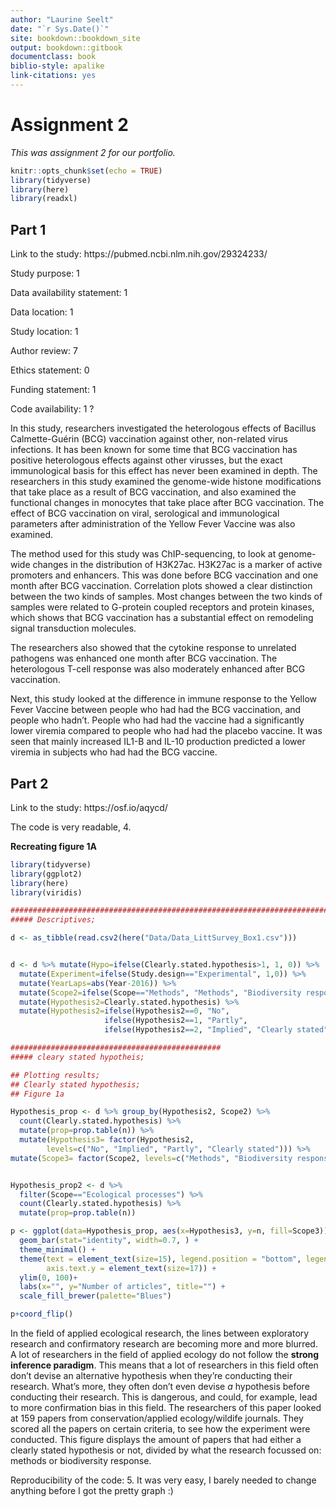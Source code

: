 ```yaml
---
author: "Laurine Seelt"
date: "`r Sys.Date()`"
site: bookdown::bookdown_site
output: bookdown::gitbook
documentclass: book
biblio-style: apalike
link-citations: yes
---
```


# Assignment 2

_This was assignment 2 for our portfolio._

```r
knitr::opts_chunk$set(echo = TRUE)
library(tidyverse)
library(here)
library(readxl)
```

## Part 1

Link to the study: https://pubmed.ncbi.nlm.nih.gov/29324233/

Study purpose: 1

Data availability statement: 1

Data location: 1

Study location: 1

Author review: 7

Ethics statement: 0

Funding statement: 1

Code availability: 1 ?


In this study, researchers investigated the heterologous effects of Bacillus Calmette-Guérin (BCG) vaccination against other, non-related virus infections. 
It has been known for some time that BCG vaccination has positive heterologous effects against other virusses, but the exact immunological basis for this effect has never been examined in depth. The researchers in this study examined the genome-wide histone modifications that take place as a result of BCG vaccination, and also examined the functional changes in monocytes that take place after BCG vaccination. The effect of BCG vaccination on viral, serological and immunological parameters after administration of the Yellow Fever Vaccine was also examined.

The method used for this study was ChIP-sequencing, to look at genome-wide changes in the distribution of H3K27ac. H3K27ac is a marker of active promoters and enhancers. This was done before BCG vaccination and one month after BCG vaccination. Correlation plots showed a clear distinction between the two kinds of samples. Most changes between the two kinds of samples were related to G-protein coupled receptors and protein kinases, which shows that BCG vaccination has a substantial effect on remodeling signal transduction molecules.

The researchers also showed that the cytokine response to unrelated pathogens was enhanced one month after BCG vaccination. The heterologous T-cell response was also moderately enhanced after BCG vaccination.

Next, this study looked at the difference in immune response to the Yellow Fever Vaccine between people who had had the BCG vaccination, and people who hadn't. People who had had the vaccine had a significantly lower viremia compared to people who had had the placebo vaccine. It was seen that mainly increased IL1-B and IL-10 production predicted a lower viremia in subjects who had had the BCG vaccine.


## Part 2

Link to the study: https://osf.io/aqycd/ 

The code is very readable, 4.

__Recreating figure 1A__
```r
library(tidyverse)
library(ggplot2)
library(here)
library(viridis)

##################################################################################################
##### Descriptives; 

d <- as_tibble(read.csv2(here("Data/Data_LittSurvey_Box1.csv")))


d <- d %>% mutate(Hypo=ifelse(Clearly.stated.hypothesis>1, 1, 0)) %>%
  mutate(Experiment=ifelse(Study.design=="Experimental", 1,0)) %>%
  mutate(YearLaps=abs(Year-2016)) %>%
  mutate(Scope2=ifelse(Scope=="Methods", "Methods", "Biodiversity response")) %>%
  mutate(Hypothesis2=Clearly.stated.hypothesis) %>% 
  mutate(Hypothesis2=ifelse(Hypothesis2==0, "No", 
                     ifelse(Hypothesis2==1, "Partly", 
                     ifelse(Hypothesis2==2, "Implied", "Clearly stated"))))

###############################################
##### cleary stated hypotheis; 

## Plotting results; 
## Clearly stated hypothesis; 
## Figure 1a

Hypothesis_prop <- d %>% group_by(Hypothesis2, Scope2) %>%
  count(Clearly.stated.hypothesis) %>%
  mutate(prop=prop.table(n)) %>%
  mutate(Hypothesis3= factor(Hypothesis2, 
        levels=c("No", "Implied", "Partly", "Clearly stated"))) %>%
mutate(Scope3= factor(Scope2, levels=c("Methods", "Biodiversity response")))


Hypothesis_prop2 <- d %>%
  filter(Scope=="Ecological processes") %>%
  count(Clearly.stated.hypothesis) %>%
  mutate(prop=prop.table(n))

p <- ggplot(data=Hypothesis_prop, aes(x=Hypothesis3, y=n, fill=Scope3)) +
  geom_bar(stat="identity", width=0.7, ) +
  theme_minimal() + 
  theme(text = element_text(size=15), legend.position = "bottom", legend.title = element_blank(), 
        axis.text.y = element_text(size=17)) +
  ylim(0, 100)+
  labs(x="", y="Number of articles", title="") + 
  scale_fill_brewer(palette="Blues")

p+coord_flip()
```

In the field of applied ecological research, the lines between exploratory research and confirmatory research are becoming more and more blurred. A lot of researchers in the field of applied ecology do not follow the __strong inference paradigm__. This means that a lot of researchers in this field often don't devise an alternative hypothesis when they're conducting their research. What's more, they often don't even devise _a_ hypothesis before conducting their research. This is dangerous, and could, for example, lead to more confirmation bias in this field.
The researchers of this paper looked at 159 papers from conservation/applied ecology/wildife journals. They scored all the papers on certain criteria, to see how the experiment were conducted. This figure displays the amount of papers that had either a clearly stated hypothesis or not, divided by what the research focussed on: methods or biodiversity response.

Reproducibility of the code: 5. It was very easy, I barely needed to change anything before I got the pretty graph :)

